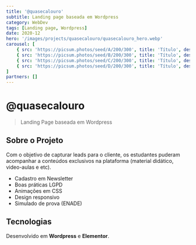 ```yaml
---
title: '@quasecalouro'
subtitle: Landing page baseada em Wordpress
category: WebDev
tags: [Landing page, Wordpress]
date: 2020-12
hero: '/images/projects/quasecalouro/quasecalouro_hero.webp'
carousel: [
	{ src: 'https://picsum.photos/seed/A/200/300', title: 'Título', description: 'Descrição' },
	{ src: 'https://picsum.photos/seed/B/200/300', title: 'Título', description: 'Descrição' },
	{ src: 'https://picsum.photos/seed/C/200/300', title: 'Título', description: 'Descrição' },
	{ src: 'https://picsum.photos/seed/D/200/300', title: 'Título', description: 'Descrição' },
]
partners: []
---
```


# @quasecalouro

> Landing Page baseada em Wordpress

## Sobre o Projeto

Com o objetivo de capturar leads para o cliente, os estudantes puderam acompanhar a conteúdos exclusivos na plataforma (material didático, video-aulas e etc).

- Cadastro em Newsletter
- Boas práticas LGPD
- Animações em CSS
- Design responsivo
- Simulado de prova (ENADE)

## Tecnologias

Desenvolvido em **Wordpress** e **Elementor**.